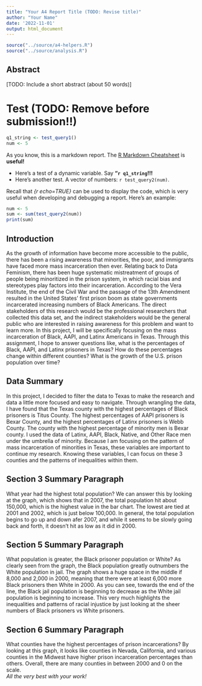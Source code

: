```yaml
---
title: "Your A4 Report Title (TODO: Revise title)"
author: "Your Name"
date: '2022-11-01'
output: html_document
---
```


```r
source("../source/a4-helpers.R")
source("../source/analysis.R")
```

## Abstract 
[TODO: Include a short abstract (about 50 words)]

# Test (TODO: Remove before submission!!)
```r
q1_string <- test_query1()
num <- 5
```
As you know, this is a markdown report. The [R Markdown Cheatsheet](https://www.rstudio.com/wp-content/uploads/2015/02/rmarkdown-cheatsheet.pdf) is **useful!**

* Here's a test of a dynamic variable. Say **"`r q1_string`!!!** 
* Here's another test. A vector
of numbers: `r test_query2(num)`.

Recall that _{r echo=TRUE}_ can be used to display the code, 
which is very useful when developing and debugging a report. Here's an example: 

```r
num <- 5
sum <- sum(test_query2(num))
print(sum)
```

## Introduction 
As the growth of information have become more accessible to the public, there has been a rising awareness that minorities, the poor, and immigrants have faced more mass incarceration then ever. Relating back to Data Feminism, there has been huge systematic mistreatment of groups of people being minoritized in the prison system, in which racial bias and stereotypes play factors into their incarceration. According to the Vera Institute, the end of the Civil War and the passage of the 13th Amendment resulted in the United States' first prison boom as state governments incarcerated increasing numbers of Black Americans. The direct stakeholders of this research would be the professional researchers that collected this data set, and the indirect stakeholders would be the general public who are interested in raising awareness for this problem and want to learn more. In this project, I will be specifically focusing on the mass incarceration of Black, AAPI, and Latinx Americans in Texas. Through this assignment, I hope to answer questions like, what is the percentages of Black, AAPI, and Latinx prisoners in Texas? How do these percentages change within different counties? What is the growth of the U.S. prison population over time?

## Data Summary 
In this project, I decided to filter the data to Texas to make the research and data a little more focused and easy to navigate. Through wrangling the data, I have found that the Texas county with the highest percentages of Black prisoners is Titus County. The highest percentages of AAPI prisoners is Bexar County, and the highest percentages of Latinx prisoners is Webb County. The county with the highest percentage of minority men is Bexar county. I used the data of Latinx, AAPI, Black, Native, and Other Race men under the umbrella of minority. Because I am focusing on the pattern of mass incarceration of minorities in Texas, these variables are important to continue my research. Knowing these variables, I can focus on these 3 counties and the patterns of inequalities within them. 


## Section 3 Summary Paragraph
What year had the highest total population? We can answer this by looking at the graph, which shows that in 2007, the total population hit about 150,000, which is the highest value in the bar chart. The lowest are tied at 2001 and 2002, which is just below 100,000. In general, the total population begins to go up and down afer 2007, and while it seems to be slowly going back and forth, it doesn't hit as low as it did in 2000. 

## Section 5 Summary Paragraph 
What population is greater, the Black prisoner population or White? As clearly seen from the graph, the Black population greatly outnumbers the White population in jail. The graph shows a huge space in the middle if 8,000 and 2,000 in 2000, meaning that there were at least 6,000 more Black prisoners then White in 2000. As you can see, towards the end of the line, the Black jail population is beginning to decrease as the White jail population is beginning to increase. This very much highlights the inequalities and patterns of racial injustice by just looking at the sheer numbers of Black prisoners vs White prisoners. 

## Section 6 Summary Paragraph
What counties have the highest percentages of prison incarcerations? By looking at this graph, it looks like counties in Nevada, California, and various counties in the Midwest have higher prison incarceration percentages than others. Overall, there are many counties in between 2000 and 0 on the scale.   
_All the very best with your work!_

